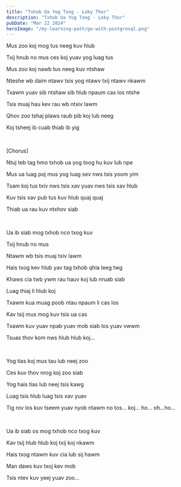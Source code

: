 ```yaml
---
title: "Txhob Ua Yog Toog - Loky Thor"
description: "Txhob Ua Yog Toog - Loky Thor"
pubDate: "Mar 22 2024"
heroImage: "/my-learning-path/go-with-postgresql.png"
---
```


Mus zoo koj mog tus neeg kuv hlub

Txij hnub no mus ces koj yuav yog luag tus

Mus zoo koj nawb tus neeg kuv ntshaw

Nteshe wb daim ntawv tsis yog ntawv txij ntawv nkawm

Txawm yuav sib ntshaw sib hlub npaum cas los ntshe

Tsis muaj hau kev rau wb ntxiv lawm

Qhov zoo tshaj plaws raub pib koj lub neeg

Koj tsheej ib cuab thiab ib yig

<br />

[Chorus]

Ntuj teb tag hmo txhob ua yog toog hu kuv lub npe

Mus ua luag poj mus yog luag sev nws tsis yoom yim

Tsam koj tus txiv nws tsis xav yuav nws tsis xav hlub

Kuv tsis xav pub tus kuv hlub quaj quaj

Thiab ua rau kuv ntxhov siab

<br />

Ua ib siab mog txhob nco txog kuv

Txij hnub no mus

Ntawm wb tsis muaj txiv lawm

Hais txog kev hlub yav tag txhob qhia leeg twg

Khaws cia twb ywm rau hauv koj lub nruab siab

Luag thiaj li hlub koj

Txawm kua muag poob ntau npaum li cas los

Kav tsij mus mog kuv tsis ua cas

Txawm kuv yuav npab yuav mob siab los yuav vwwm

Tsuas thov kom nws hlub hlub koj...

<br />

Yog tias koj mus tau lub neej zoo

Ces kuv thov nrog koj zoo siab

Yog hais tias lub neej tsis kawg

Luag tsis hlub luag tsis xav yuav

Tig rov los kuv tseem yuav nyob ntawm no tos... koj... ho... oh...ho...

<br />

Ua ib siab os mog txhob nco txog kuv

Kav tsij hlub hlub koj txij koj nkawm

Hais txog ntawm kuv cia lub sij hawm

Man daws kuv txoj kev mob

Tsis ntev kuv yeej yuav zoo...
